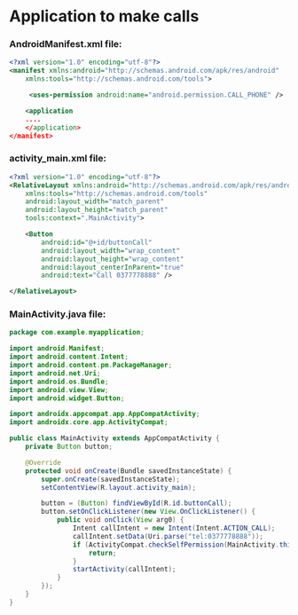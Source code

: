 # Application to make calls

### AndroidManifest.xml file:
```xml AndroidManifest.xml
<?xml version="1.0" encoding="utf-8"?>
<manifest xmlns:android="http://schemas.android.com/apk/res/android"
    xmlns:tools="http://schemas.android.com/tools">

     <uses-permission android:name="android.permission.CALL_PHONE" />

    <application
    ....
    </application>
</manifest>
```

### activity_main.xml file:
```xml activity_main.xml
<?xml version="1.0" encoding="utf-8"?>
<RelativeLayout xmlns:android="http://schemas.android.com/apk/res/android"
    xmlns:tools="http://schemas.android.com/tools"
    android:layout_width="match_parent"
    android:layout_height="match_parent"
    tools:context=".MainActivity">

    <Button
        android:id="@+id/buttonCall"
        android:layout_width="wrap_content"
        android:layout_height="wrap_content"
        android:layout_centerInParent="true"
        android:text="Call 0377778888" />

</RelativeLayout>
```

### MainActivity.java file:
```java MainActivity.java
package com.example.myapplication;

import android.Manifest;
import android.content.Intent;
import android.content.pm.PackageManager;
import android.net.Uri;
import android.os.Bundle;
import android.view.View;
import android.widget.Button;

import androidx.appcompat.app.AppCompatActivity;
import androidx.core.app.ActivityCompat;

public class MainActivity extends AppCompatActivity {
    private Button button;

    @Override
    protected void onCreate(Bundle savedInstanceState) {
        super.onCreate(savedInstanceState);
        setContentView(R.layout.activity_main);

        button = (Button) findViewById(R.id.buttonCall);
        button.setOnClickListener(new View.OnClickListener() {
            public void onClick(View arg0) {
                Intent callIntent = new Intent(Intent.ACTION_CALL);
                callIntent.setData(Uri.parse("tel:0377778888"));
                if (ActivityCompat.checkSelfPermission(MainActivity.this, Manifest.permission.CALL_PHONE) != PackageManager.PERMISSION_GRANTED) {
                    return;
                }
                startActivity(callIntent);
            }
        });
    }
}
```
